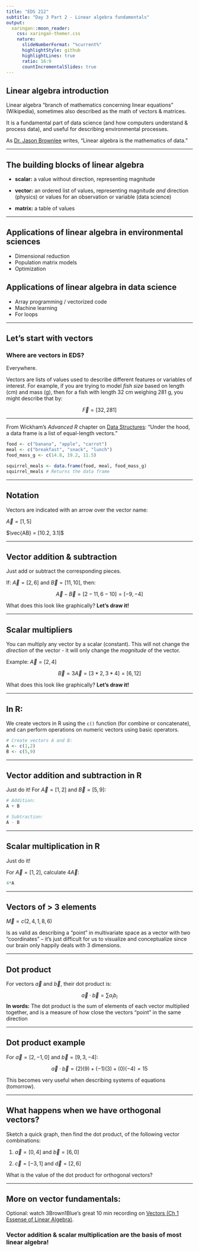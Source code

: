```yaml
---
title: "EDS 212"
subtitle: "Day 3 Part 2 - Linear algebra fundamentals"  
output:
  xaringan::moon_reader:
    css: xaringan-themer.css
    nature:
      slideNumberFormat: "%current%"
      highlightStyle: github
      highlightLines: true
      ratio: 16:9
      countIncrementalSlides: true
---
```


## Linear algebra introduction

Linear algebra "branch of mathematics concerning linear equations" (Wikipedia), sometimes also described as the math of vectors & matrices. 

It is a fundamental part of data science (and how computers understand & process data), and useful for describing environmental processes.

As [Dr. Jason Brownlee](https://machinelearningmastery.com/gentle-introduction-linear-algebra/) writes, "Linear algebra is the mathematics of data."

---

## The building blocks of linear algebra

- **scalar:** a value without direction, representing magnitude

- **vector:** an ordered list of values, representing magnitude *and* direction (physics) or values for an observation or variable (data science)

- **matrix:** a table of values

---

## Applications of linear algebra in environmental sciences

- Dimensional reduction
- Population matrix models
- Optimization

## Applications of linear algebra in data science

- Array programming / vectorized code
- Machine learning
- For loops

---

## Let's start with vectors

### Where are vectors in EDS?

Everywhere. 

Vectors are lists of values used to describe different features or variables of interest. For example, if you are trying to model *fish size* based on length (cm) and mass (g), then for a fish with length 32 cm weighing 281 g, you might describe that by: 

$$\vec{F} = [32, 281]$$

---

From Wickham's *Advanced R* chapter on [Data Structures](http://adv-r.had.co.nz/Data-structures.html): "Under the hood, a data frame is a list of equal-length vectors."

```r
food <- c("banana", "apple", "carrot")
meal <- c("breakfast", "snack", "lunch")
food_mass_g <- c(14.8, 19.2, 11.5)

squirrel_meals <- data.frame(food, meal, food_mass_g) 
squirrel_meals # Returns the data frame
```

---

## Notation

Vectors are indicated with an arrow over the vector name:

$\vec{A} = [1,5]$

$\vec{AB} = [10.2, 3.1]$

---

## Vector addition & subtraction

Just add or subtract the corresponding pieces.

If: $\vec{A} = [2, 6]$ and $\vec{B} = [11, 10]$, then: 

$$\vec{A} - \vec{B} = [2-11, 6-10] = [-9, -4]$$

What does this look like graphically? **Let's draw it!**

---

## Scalar multipliers

You can multiply any vector by a scalar (constant). This will not change the *direction* of the vector - it will only change the *magnitude* of the vector. 

Example: $\vec{A} = [2,4]$

$$\vec{B} = 3\vec{A} = [3*2, 3*4] = [6, 12]$$

What does this look like graphically? **Let's draw it!**

---

## In R: 

We create vectors in R using the `c()` function (for combine or concatenate), and can perform operations on numeric vectors using basic operators.

```r
# Create vectors A and B: 
A <- c(1,2)
B <- c(5,9)
```

---

## Vector addition and subtraction in R

Just do it! For $\vec{A}=[1,2]$ and $\vec{B}=[5,9]$:

```r
# Addition: 
A + B

# Subtraction: 
A - B
```
---

## Scalar multiplication in R

Just do it!

For $\vec{A}=[1,2]$, calculate $4\vec{A}$:

```r
4*A
```
---

## Vectors of > 3 elements

$\vec{M}=c(2,4,1,8,6)$

Is as valid as describing a "point" in multivariate space as a vector with two "coordinates" -- it's just difficult for us to visualize and conceptualize since our brain only happily deals with 3 dimensions. 

---

## Dot product

For vectors $\vec a$ and $\vec b$, their dot product is:

$$\vec a \cdot \vec b = \sum a_i b_i$$
**In words:** The dot product is the sum of elements of each vector multiplied together, and is a measure of how close the vectors "point" in the same direction

---

## Dot product example

For $\vec a=[2,-1,0]$ and $\vec b=[9,3,-4]$:

$$\vec a \cdot \vec b = (2)(9)+(-1)(3)+(0)(-4) =15$$

This becomes very useful when describing systems of equations (tomorrow).

---

## What happens when we have orthogonal vectors? 

Sketch a quick graph, then find the dot product, of the following vector combinations: 

1. $\vec a=[0,4]$ and $\vec b =[6,0]$

2. $\vec c=[-3,1]$ and $\vec d=[2,6]$

What is the value of the dot product for orthogonal vectors? 

---

## More on vector fundamentals:

Optional: watch 3Brown1Blue's great 10 min recording on [Vectors (Ch 1 Essense of Linear Algebra)](https://www.youtube.com/watch?v=fNk_zzaMoSs&list=PLZHQObOWTQDPD3MizzM2xVFitgF8hE_ab&index=1).

### Vector addition & scalar multiplication are the basis of most linear algebra! 


